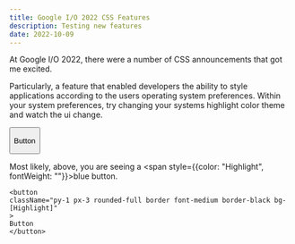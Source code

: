```yaml
---
title: Google I/O 2022 CSS Features
description: Testing new features
date: 2022-10-09
---
```


At Google I/O 2022, there were a number of CSS announcements that got me excited.

Particularly, a feature that enabled developers the ability to style applications according to the users operating system preferences. Within your system preferences, try changing your systems highlight color theme and watch the ui change.

<UIWrapper>
<button 
className="py-1 px-3 rounded-full border font-medium  border-black bg-[Highlight]"
>
<p>Button</p>
</button>
</UIWrapper>

Most likely, above, you are seeing a <span style={{color: "Highlight", fontWeight: ""}}>blue button</span>.


```tsx 
<button 
className="py-1 px-3 rounded-full border font-medium border-black bg-[Highlight]"
>
Button
</button>
```
